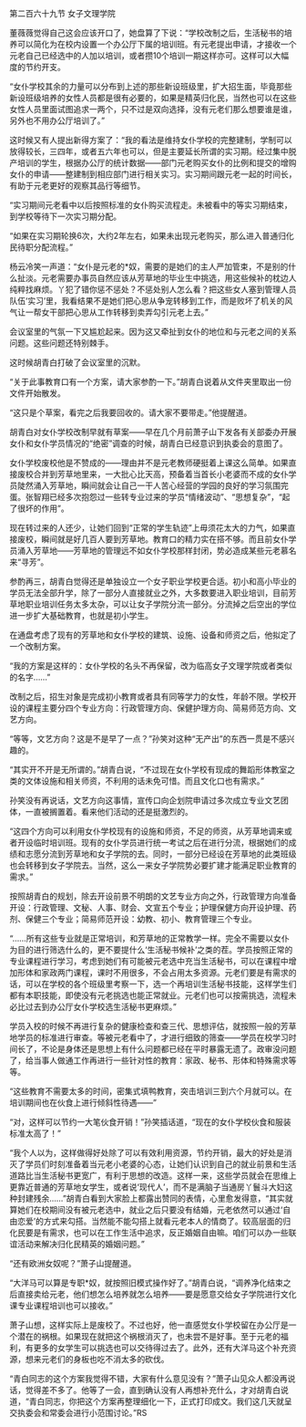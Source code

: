 

第二百六十九节 女子文理学院

董薇薇觉得自己这会应该开口了，她盘算了下说：“学校改制之后，生活秘书的培养可以简化为在校内设置一个办公厅下属的培训班。有元老提出申请，才接收一个元老自己已经选中的人加以培训，或者攒10个培训一期这样亦可。这样可以大幅度的节约开支。

“女仆学校其余的力量可以分布到上述的那些新设班级里，扩大招生面，毕竟那些新设班级培养的女性人员都是很有必要的，如果是精英归化民，当然也可以在这些女性人员里面试图追求一两个，只不过是双向选择，没有元老们那么想要谁是谁，另外也不用办公厅培训了。”

这时候又有人提出新得方案了：“我的看法是维持女仆学校的完整建制，学制可以放得较长，三四年，或者五六年也可以，但是主要延长所谓的实习期。经过集中脱产培训的学生，根据办公厅的统计数据――部门元老购买女仆的比例和提交的增购女仆的申请――整建制到相应部门进行相关实习。实习期间跟元老一起的时间长，有助于元老更好的观察其品行等细节。

“实习期间元老看中以后按照标准的女仆购买流程走。未被看中的等实习期结束，到学校等待下一次实习期分配。

“如果在实习期轮换6次，大约2年左右，如果未出现元老购买，那么进入普通归化民待职分配流程。”

杨云冷笑一声道：“女仆是元老的*奴，需要的是她们的主人严加管束，不是别的什么扯淡。元老需要办事员自然应该从芳草地的毕业生中挑选，用这些候补的枕边人纯粹找麻烦。丫犯了错你惩不惩处？不惩处别人怎么看？把这些女人塞到管理人员队伍‘实习’里，我看结果不是她们把心思从争宠转移到工作，而是败坏了机关的风气让一帮女干部把心思从工作转移到卖弄勾引元老上去。”

会议室里的气氛一下又尴尬起来。因为这又牵扯到女仆的地位和与元老之间的关系问题。这些问题还特别棘手。

这时候胡青白打破了会议室里的沉默。

“关于此事教育口有一个方案，请大家参酌一下。”胡青白说着从文件夹里取出一份文件开始散发。

“这只是个草案，看完之后我要回收的。请大家不要带走。”他提醒道。

胡青白对女仆学校改制早就有草案――早在几个月前萧子山下发各有关部委办开展女仆和女仆学员情况的“绝密”调查的时候，胡青白已经意识到执委会的意图了。

女仆学校废校他是不赞成的――理由并不是元老教师硬挺着上课这么简单。如果直接废校合并到芳草地里来，一大批心比天高，预备着当首长小老婆而不成的女仆学员陡然涌入芳草地，瞬间就会让自己一干人苦心经营的学园的良好的学习氛围完蛋。张智翔已经多次抱怨过一些转专业过来的学员“情绪波动”、“思想复杂”，“起了很坏的作用”。

现在转过来的人还少，让她们回到“正常的学生轨迹”上毋须花太大的力气，如果直接废校，瞬间就是好几百人要到芳草地。教育口的精力实在搭不够。而且前女仆学员涌入芳草地――芳草地的管理远不如女仆学校那样封闭，势必造成某些元老慕名来“寻芳”。

参酌再三，胡青白觉得还是单独设立一个女子职业学校更合适。初小和高小毕业的学员无法全部升学，除了一部分人直接就业之外，大多数要进入职业培训，目前芳草地职业培训任务太多太杂，可以让女子学院分流一部分。分流掉之后空出的学位进一步扩大基础教育，也就是初小学生。

在通盘考虑了现有的芳草地和女仆学校的建筑、设施、设备和师资之后，他拟定了一个改制方案。

“我的方案是这样的：女仆学校的名头不再保留，改为临高女子文理学院或者类似的名字……”

改制之后，招生对象是完成初小教育或者具有同等学力的女性，年龄不限。学校开设的课程主要分四个专业方向：行政管理方向、保健护理方向、简易师范方向、文艺方向。

“等等，文艺方向？这是不是早了一点？”孙笑对这种“无产出”的东西一贯是不感兴趣的。

“其实开不开是无所谓的。”胡青白说，“不过现在女仆学校有现成的舞蹈形体教室之类的文体设施和相关师资，不利用的话未免可惜。而且文化口也有需求。”

孙笑没有再说话，文艺方向这事情，宣传口向企划院申请过多次成立专业文艺团体，一直被搁置着。看来他们活动的还是挺激烈的。

“这四个方向可以利用女仆学校现有的设施和师资，不足的师资，从芳草地调来或者开设临时培训班。现有的女仆学员进行统一考试之后在进行分流，根据她们的成绩和志愿分流到芳草地和女子学院的去。同时，一部分已经设在芳草地的此类班级也会转移到女子学院去。当然，这么一来女子学院势必要扩建才能满足职业教育的需求。”

按照胡青白的规划，除去开设前景不明朗的文艺专业方向之外，行政管理方向准备开设：行政管理、文秘、人事、财会、文宣五个专业；护理保健方向开设护理、药剂、保健三个专业；简易师范开设：幼教、初小、教育管理三个专业。

“……所有这些专业就是正常培训，和芳草地的正常教学一样。完全不需要以女仆为目的进行筛选什么的，更不要提什么‘生活秘书候补’之类的茬。学员按照正常的专业课程进行学习，考虑到她们有可能被元老选中充当生活秘书，可以在课程中增加形体和家政两门课程，课时不用很多，不会占用太多资源。元老们要是有需求的话，可以在学校的各个班级里考察一下，选一个再培训生活秘书技能，这样学生们都有本职技能，即使没有元老挑选也能正常就业。元老们也可以按需挑选，流程未必比过去到办公厅女仆学校选生活秘书更麻烦。”

学员入校的时候不再进行复杂的健康检查和查三代、思想评估，就按照一般的芳草地学员的标准进行审查。等被元老看中了，才进行细致的筛查――学员在校学习时间长了，不论是身体还是思想上有什么问题都已经在平时暴露无遗了。政审没问题了，给当事人做通工作再进行一些针对性的教育：家政、秘书、形体和特殊需求等等。

“这些教育不需要太多的时间，密集式填鸭教育，突击培训三到六个月就可以。在培训期间也在伙食上进行倾斜性待遇――”

“对，这样可以节约一大笔伙食开销！”孙笑插话道，“现在的女仆学校伙食和服装标准太高了！”

“我个人以为，这样做得好处除了可以有效利用资源，节约开销，最大的好处是消灭了学员们时刻准备着当元老小老婆的心态，让她们认识到自己的就业前景和生活道路比当生活秘书更宽广，有利于思想的改造。这样一来，这些学员就会在思维上更靠近普通的芳草地女学生，或者说‘现代人’，而不是满脑子当通房丫鬟斗大妇这种封建残余……”胡青白看到大家脸上都露出赞同的表情，心里愈发得意，“其实就算她们在校期间没有被元老选中，就业之后只要没有结婚，元老依然可以通过‘自由恋爱’的方式来勾搭。当然能不能勾搭上就看元老本人的情商了。较高层面的归化民要是有需求，也可以在工作生活中追求，反正婚姻自由嘛。咱们可以办一些联谊活动来解决归化民精英的婚姻问题。”

“还有欧洲女奴呢？”萧子山提醒道。

“大洋马可以算是专职*奴，就按照旧模式操作好了。”胡青白说，“调养净化结束之后直接卖给元老，他们想怎么培养就怎么培养――要是愿意交给女子学院进行文化课专业课程培训也可以接收。”

萧子山想，这样实际上是废校了。不过也好，他一直感觉女仆学校留在办公厅是一个潜在的祸根。如果现在就把这个祸根消灭了，也未尝不是好事。至于元老的福利，有更多的女学生可以挑选也可以交待得过去了。此外，还有大洋马这个补充资源，想来元老们的身板也吃不消太多的砍伐。

“青白同志的这个方案我觉得不错，大家有什么意见没有？”萧子山见众人都没再说话，觉得差不多了。他等了一会，直到确认没有人再想补充什么，才对胡青白说道，“青白同志，你把这个方案再整理细化一下，正式打印成文。我们这几天就呈交执委会和常委会进行小范围讨论。”RS

